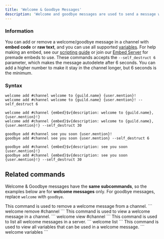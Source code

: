 ```yaml
---
title: 'Welcome & Goodbye Messages'
description: 'Welcome and goodbye messages are used to send a message when a user leaves and joins your server, respectively.'
---
```

### Information
You can add or remove a welcome/goodbye message in a channel with **embed code** or **raw text**, and you can use all supported [variables](/extras/variables). For help making an embed, see our [scripting guide](/guides/embed/scripting) or join our [Embed Server](https://discord.gg/embeds) for premade embeds to use.
<Card title="Accepted Parameters" icon="lightbulb" iconType="duotone" color="#69919d">
  These commands accepts the `--self_destruct 6` parameter, which makes the message autodelete after 6 seconds. You can add a higher number to make it stay in the channel longer, but 6 seconds is the minimum.
</Card>

### Syntax
```
welcome add #channel welcome to {guild.name} {user.mention}!
welcome add #channel welcome to {guild.name} {user.mention}! --self_destruct 6

welcome add #channel {embed}$v{description: welcome to {guild.name}, {user.mention}!}
welcome add #channel {embed}$v{description: welcome to {guild.name}, {user.mention}!} --self_destruct 30
```
```
goodbye add #channel see you soon {user.mention}!
goodbye add #channel see you soon {user.mention} --self_destruct 6

goodbye add #channel {embed}$v{description: see you soon {user.mention}!}
goodbye add #channel {embed}$v{description: see you soon {user.mention}!} --self_destruct 30
```

## Related commands
Welcome & Goodbye messages have the **same subcommands**, so the examples below are for **welcome messages** only.
For goodbye messages, replace `welcome` with `goodbye`.

<AccordionGroup>
  <Accordion title="Removing a welcome message">
    This command is used to remove a welcome message from a channel.
    ```
    welcome remove #channel
    ```
  </Accordion>

  <Accordion title="Viewing a welcome message">
    This command is used to view a welcome message in a channel.
    ```
    welcome view #channel
    ```
  </Accordion>

  <Accordion title="Listing all welcome messages">
    This command is used to list all welcome messages in a server.
    ```
    welcome list
    ```
  </Accordion>

  <Accordion title="Viewing all variables">
    This command is used to view all variables that can be used in a welcome message.
    ```
    welcome variables
    ```
  </Accordion>
</AccordionGroup>

